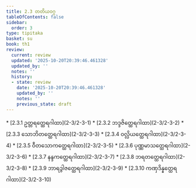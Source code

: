 ```yaml
---
title: 2.3 တတိယဝဂ္ဂ
tableOfContents: false
sidebar:
  order: 3
type: tipitaka
basket: su
book: th1
review:
  current: review
  updated: '2025-10-20T20:39:46.461328'
  updated_by: ''
  notes: ''
  history:
  - state: review
    date: '2025-10-20T20:39:46.461328'
    updated_by: ''
    notes: ''
    previous_state: draft
---
```



<DynamicBreadcrumb />


<ReviewStatus review={frontmatter.review} showDetails={true} />

<HypothesisAnnotation frontmatter={frontmatter} />



<TableOfContents book="th1" section="2.3">
* [2.3.1 ဥတ္တရတ္ထေရဂါထာ](2-3/2-3-1)
* [2.3.2 ဘဒ္ဒဇိတ္ထေရဂါထာ](2-3/2-3-2)
* [2.3.3 သောဘိတတ္ထေရဂါထာ](2-3/2-3-3)
* [2.3.4 ဝလ္လိယတ္ထေရဂါထာ](2-3/2-3-4)
* [2.3.5 ဝီတသောကတ္ထေရဂါထာ](2-3/2-3-5)
* [2.3.6 ပုဏ္ဏမာသတ္ထေရဂါထာ](2-3/2-3-6)
* [2.3.7 နန္ဒကတ္ထေရဂါထာ](2-3/2-3-7)
* [2.3.8 ဘရတတ္ထေရဂါထာ](2-3/2-3-8)
* [2.3.9 ဘာရဒွါဇတ္ထေရဂါထာ](2-3/2-3-9)
* [2.3.10 ကဏှဒိန္နတ္ထေရဂါထာ](2-3/2-3-10)
</TableOfContents>